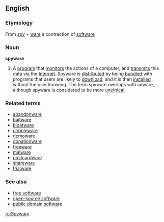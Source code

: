 {{wikipedia}}
==English==

===Etymology===
From [[spy]] + [[ware]] a contraction of [[software]]

===Noun===
'''spyware'''

#{{cattag|Internet}} A [[program]] that [[monitor]]s the actions of a computer, and [[transmit]]s this data via the [[Internet]]. Spyware is [[distribute]]d by being [[bundle]]d with programs that users are likely to [[download]], and it is then [[install]]ed without the user knowing. The term spyware overlaps with adware, although spyware is considered to be more [[unethical]].

===Related terms===
*[[abandonware]]
*[[baitware]]
*[[bloatware]]
*[[crippleware]]
*[[demoware]]
*[[donationware]]
*[[freeware]]
*[[malware]]
*[[postcardware]]
*[[shareware]]
*[[trialware]]

===See also===
*[[free software]]
*[[open-source software]]
*[[public domain software]]

[[ru:Spyware]]